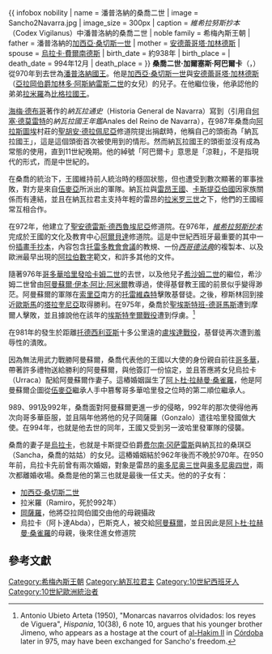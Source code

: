 {{ infobox nobility
| name = 潘普洛納的桑喬二世
| image = Sancho2Navarra.jpg
| image_size = 300px
| caption = ''維希拉努斯抄本''（Codex Vigilanus）中潘普洛納的桑喬二世
| noble family = 希梅內斯王朝
| father = 潘普洛納的[[加西亞·桑切斯一世_(潘普洛納)|加西亞·桑切斯一世]]
| mother = [[安德蕾哥塔·加林德斯|安德蕾哥塔·加林德斯]]
| spouse = [[烏拉卡·費爾南德斯|烏拉卡·費爾南德斯]]
| birth_date = 約938年
| birth_place = 
| death_date = 994年12月
| death_place = 
}}
'''桑喬二世·加爾塞斯·阿巴爾卡'''（{{lang-es|'''Sancho II Garcés Abarca'''}}，{{bd||約938年|994年|12月|catIdx=SS}}）從970年到去世為[[纳瓦拉君主列表|潘普洛納國王]]。他是[[加西亞·桑切斯一世_(潘普洛納)|加西亞·桑切斯一世]]與[[安德蕾哥塔·加林德斯|安德蕾哥塔·加林德斯]]（[[亞拉岡伯國|亞拉岡伯爵]][[加林多·阿斯納雷斯二世|加林多·阿斯納雷斯二世]]的女兒）的兒子。在他繼位後，他承認他的弟弟[[拉米羅·加爾塞斯_(比格拉)|拉米羅]]為[[比格拉王國|比格拉國王]]。

[[海梅·德布哥|海梅·德布哥]]著作的''納瓦拉通史''（Historia General de Navarra）寫到（引用自[[何塞·德莫雷特|何塞·德莫雷特]]的''納瓦拉國王年鑑''Anales del Reino de Navarra），在987年桑喬向[[阿拉斯圖埃|阿拉斯圖埃]]村莊的[[聖胡安·德拉佩尼亞|聖胡安·德拉佩尼亞]]修道院提出捐獻時，他稱自己的頭銜為「納瓦拉國王」，這是這個頭銜首次被使用到的情形。然而納瓦拉國王的頭銜並沒有成為常態的使用，直到11世紀晚期。他的綽號「阿巴爾卡」意思是「涼鞋」，不是指現代的形式，而是中世紀的。

在桑喬的統治下，王國維持前人統治時的穩固狀態，但也遭受到數次顯著的軍事挫敗，對方是來自[[倭馬亞王朝|伍麥亞]]所派出的軍隊。納瓦拉與[[萊昂王國|雷昂王國]]、[[卡斯提爾王國|卡斯提亞伯國]]因家族關係而有連結，並且在納瓦拉君主支持年輕的雷昂的[[拉米罗三世_(莱昂)|拉米罗三世]]之下，他們的王國經常互相合作。

在972年，他建立了[[聖安德雷斯·德西魯埃尼亞|聖安德雷斯·德西魯埃尼亞]]修道院。在976年，''[[維希拉努斯抄本|維希拉努斯抄本]]''完成於王國的文化及教育中心[[阿爾韋爾達|阿爾貝達]]修道院。這是中世紀西班牙最重要的其中一份[[插畫手抄本|插畫手抄本]]，內容包含[[托雷多教會會議|托雷多教會會議]]的教規、一份''[[西哥德法典|西哥德法典]]''的複製本、以及歐洲最早出現的[[阿拉伯數字|阿拉伯數字]]範文，和許多其他的文件。

隨著976年[[後倭馬亞王朝|哥多華哈里發]][[哈卡姆二世|哈卡姆二世]]的去世，以及他兒子[[希沙姆二世|希沙姆二世]]的繼位，希沙姆二世曾由[[阿曼蘇爾|阿曼蘇爾·伊本·阿比·阿米爾]]教導過，使得基督教王國的前景似乎變得渺茫。阿曼蘇爾的軍隊在[[索里亞|索里亞]]南方的[[托雷維森特戰役|托雷維森特]]擊敗基督徒。之後，穆斯林回到接近[[布爾戈德奧斯馬-休達德奧斯馬|歐斯馬]]的[[塔拉奎尼亞|塔拉奎尼亞]]取得勝利。在975年，桑喬於[[聖埃斯特萬德戈爾馬斯|聖埃斯特班-德哥馬斯]]遭到摩爾人擊敗，並且據說他在該年的[[埃斯特奎爾戰役|埃斯特奎爾戰役]]遭到俘虜。<ref>Antonio Ubieto Arteta (1950), "Monarcas navarros olvidados: los reyes de Viguera", ''Hispania'', 10(38), 6 note 10, argues that his younger brother Jimeno, who appears as a hostage at the court of [[al-Hakim_II|al-Hakim II]] in [[Córdoba,_Spain|Córdoba]] later in 975, may have been exchanged for Sancho's freedom.</ref>

在981年的發生於距離[[托德西利亚斯|托德西利亚斯]]十多公里遠的[[盧埃達戰役|盧埃達戰役]]，基督徒再次遭到羞辱性的潰敗。

因為無法用武力戰勝阿曼蘇爾，桑喬代表他的王國以大使的身份親自前往[[科爾多瓦_(西班牙)|哥多華]]，帶著許多禮物送給勝利的阿曼蘇爾，與他簽訂一份協定，並且答應將女兒烏拉卡（Urraca）配給阿曼蘇爾作妻子。這樁婚姻誕生了[[阿卜杜·拉赫曼·桑雀羅|阿卜杜·拉赫曼·桑雀羅]]，他是阿曼蘇爾企圖從[[倭馬亞王朝|伍麥亞]]繼承人手中篡奪哥多華哈里發之位時的第二順位繼承人。

989、991及992年，桑喬面對阿曼蘇爾更進一步的侵略，992年的那次使得他再次向哥多華臣服，並且隔年他將他的兒子岡薩羅（Gonzalo）遣往哈里發國做大使。在994年，也就是他去世的同年，王國又受到另一波哈里發軍隊的侵襲。

桑喬的妻子是[[烏拉卡·費爾南德斯|烏拉卡]]，也就是卡斯提亞伯爵[[费尔南·冈萨雷斯_(卡斯蒂利亚)|费尔南·冈萨雷斯]]與納瓦拉的桑琪亞（Sancha，桑喬的姑姑）的女兒。這樁婚姻結於962年後而不晚於970年。在950年前，烏拉卡先前曾有兩次婚姻，對象是雷昂的[[奥多尼奥三世_(莱昂)|奥多尼奥三世]]與[[奥多尼奥四世_(莱昂)|奥多尼奥四世]]，兩次都離婚收場。桑喬是他的第三也就是最後一任丈夫。他的的子女有：
*[[加西亞·桑切斯二世|加西亞·桑切斯二世]]
*拉米羅（Ramiro，死於992年）
*[[岡薩羅_(亞拉岡)|岡薩羅]]，他將亞拉岡伯國交由他的母親攝政
*烏拉卡（阿卜達Abda），巴斯克人，被交給[[阿曼蘇爾|阿曼蘇爾]]，並且因此是[[阿卜杜·拉赫曼·桑雀羅|阿卜杜·拉赫曼·桑雀羅]]的母親，後來住進女修道院

==參考文獻==
{{reflist}}

{{s-start}}
{{s-hou|[[希梅內斯王朝|希梅內斯王朝]]||935年後|994年|12月}}
{{s-bef|before=[[加西亞·桑切斯一世_(潘普洛納)|加西亞·桑切斯一世]]}}
{{s-ttl|title=[[纳瓦拉君主列表|潘普洛納國王]]|years=970–994}}
{{s-aft|after=[[加西亞·桑切斯二世|加西亞·桑切斯二世]]}}
{{s-end}}

{{DEFAULTSORT:Sancho 02 of Pamplona}}
[[Category:希梅內斯王朝|Category:希梅內斯王朝]]
[[Category:納瓦拉君主|Category:納瓦拉君主]]
[[Category:10世紀西班牙人|Category:10世紀西班牙人]]
[[Category:10世紀歐洲統治者|Category:10世紀歐洲統治者]]
